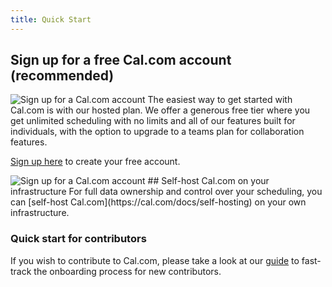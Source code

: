 ```yaml
---
title: Quick Start
---
```

## Sign up for a free Cal.com account (recommended)

<Frame>
<img src="/images/quick-1.png" alt="Sign up for a Cal.com account" />
</Frame>
The easiest way to get started with Cal.com is with our hosted plan. We offer a generous free tier where you get unlimited scheduling with no limits and all of our features built for individuals, with the option to upgrade to a teams plan for collaboration features.

[Sign up here](https://cal.com/signup) to create your free account.

<Frame>
<img src="/images/signup-2.png" alt="Sign up for a Cal.com account" />
</Frame>
## Self-host Cal.com on your infrastructure
For full data ownership and control over your scheduling, you can [self-host Cal.com](https://cal.com/docs/self-hosting) on your own infrastructure.

### Quick start for contributors
If you wish to contribute to Cal.com, please take a look at our [guide](https://cal.com/docs/contributing/quickstart) to fast-track the onboarding process for new contributors.
